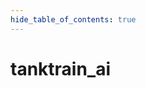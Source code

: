 ```yaml
---
hide_table_of_contents: true
---
```


<!---
!!!!!!
THIS PAGE IS AUTOGENERATED FROM GAME FGD DEFINITIONS!
DO NOT EDIT MANUALLY!
!!!!!!

In order to make edits, you can make an annotation file in /fgd_dump_overrides
-->


# tanktrain_ai



<Tabs queryString="game">
    
<TabItem value="cs2" label="Counter-Strike 2">
    <CS2Page />
</TabItem>

<TabItem value="steamvr" label="SteamVR Home">
    <STEAMVRPage />
</TabItem>

<TabItem value="dota2" label="Dota 2">
    <DOTA2Page />
</TabItem>

<TabItem value="hla" label="Half-Life: Alyx">
    <HLAPage />
</TabItem>

</Tabs>
